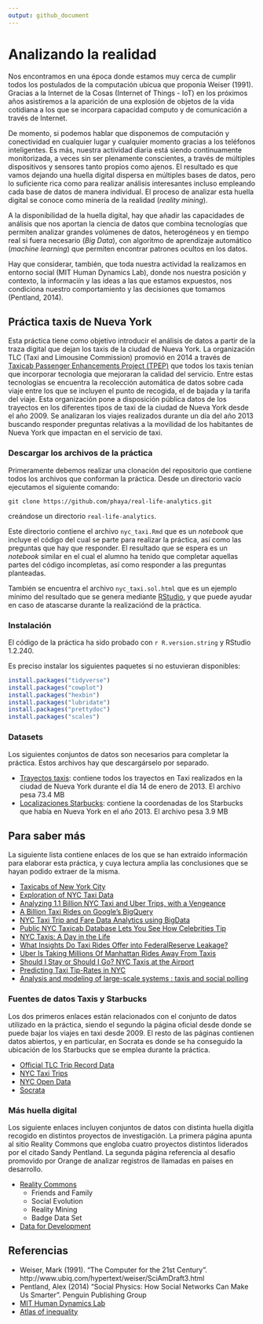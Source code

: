 ```yaml
---
output: github_document
---
```


# Analizando la realidad

Nos encontramos en una época donde estamos muy cerca de cumplir todos los postulados de la computación ubicua que proponía Weiser (1991). Gracias a la Internet de la Cosas (Internet of Things - IoT) en los próximos años asistiremos a la aparición de una explosión de objetos de la vida cotidiana a los que se incorpara capacidad computo y de comunicación a través de Internet. 

De momento, si podemos hablar que disponemos de computación y conectividad en cualquier lugar y cualquier momento gracias a los teléfonos inteligentes. Es más, nuestra actividad diaria está siendo continuamente monitorizada, a veces sin ser plenamente conscientes, a través de múltiples dispositivos y sensores tanto propios como ajenos. El resultado es que vamos dejando una huella digital dispersa en múltiples bases de datos, pero lo suficiente rica como para realizar análisis interesantes incluso empleando cada base de datos de manera individual. El proceso de analizar esta huella digital se conoce como minería de la realidad (_reality mining_).

A la disponibilidad de la huella digital, hay que añadir las capacidades de análisis que nos aportan la ciencia de datos que combina tecnologías que permiten analizar grandes volúmenes de datos, heterogéneos y en tiempo real si fuera necesario (_Big Data_), con algoritmo de aprendizaje automático (_machine learning_) que permiten encontrar patrones ocultos en los datos. 

Hay que considerar, también, que toda nuestra actividad la realizamos en entorno social (MIT Human Dynamics Lab), donde nos nuestra posición y contexto, la informaciín y las ideas a las que estamos expuestos, nos condiciona nuestro comportamiento y las decisiones que tomamos (Pentland, 2014).

## Práctica taxis de Nueva York

Esta práctica tiene como objetivo introducir el análisis de datos a partir de la traza digital que dejan los taxis de la ciudad de Nueva York. La organización TLC (Taxi and Limousine Commission) promovió en 2014 a través de [Taxicab Passenger Enhancements Project (TPEP)](http://www.nyc.gov/html/tlc/html/industry/taxicab_serv_enh_archive.shtml) que todos los taxis tenían que incorporar tecnologia que mejoraran la calidad del servicio. Entre estas tecnologías se encuentra la recolección automática de datos sobre cada viaje entre los que se incluyen el punto de recogida, el de bajada y la tarifa del viaje. Esta organización pone a disposición pública datos de los trayectos en los diferentes tipos de taxi de la ciudad de Nueva York desde el año 2009. Se analizaran los viajes realizados durante un día del año 2013 buscando responder preguntas relativas a la movilidad de los habitantes de Nueva York que impactan en el servicio de taxi.

### Descargar los archivos de la práctica

Primeramente debemos realizar una clonación del repositorio que contiene todos los archivos que conforman la práctica. Desde un directorio vacío ejecutamos el siguiente comando:

```
git clone https://github.com/phaya/real-life-analytics.git
```

creándose un directorio `real-life-analytics`. 

Este directorio contiene el archivo `nyc_taxi.Rmd` que es un _notebook_ que incluye el código del cual se parte para realizar la práctica, así como las preguntas que hay que responder. El resultado que se espera es un _notebook_ similar en el cual el alumno ha tenido que completar aquellas partes del código incompletas, así como responder a las preguntas planteadas.

También se encuentra el archivo `nyc_taxi.sol.html` que es un ejemplo mínimo del resultado que se genera mediante [RStudio](https://www.rstudio.com/), y que puede ayudar en caso de atascarse durante la realizaciónd de la práctica. 

### Instalación

El código de la práctica ha sido probado con `r R.version.string` y RStudio 1.2.240.

Es preciso instalar los siguientes paquetes si no estuvieran disponibles:

```r
install.packages("tidyverse")
install.packages("cowplot")
install.packages("hexbin")
install.packages("lubridate")
install.packages("prettydoc")
install.packages("scales")
```

### Datasets

Los siguientes conjuntos de datos son necesarios para completar la práctica. Estos archivos hay que descargárselo por separado.

* [Trayectos taxis](https://www.dropbox.com/s/3px4xtwb0z9r2n2/trip_data_2013-01-14.csv?dl=1): contiene todos los trayectos en Taxi realizados en la ciudad de Nueva York durante el día 14 de enero de 2013. El archivo pesa 73.4 MB
* [Localizaciones Starbucks](https://www.dropbox.com/s/3px4xtwb0z9r2n2/trip_data_2013-01-14.csv?dl=0): contiene la coordenadas de los Starbucks que había en Nueva York en el año 2013. El archivo pesa 3.9 MB

## Para saber más

La siguiente lista contiene enlaces de los que se han extraido información para elaborar esta práctica, y cuya lectura amplia las conclusiones que se hayan podido extraer de la misma.

* [Taxicabs of New York City](https://en.wikipedia.org/wiki/Taxicabs_of_New_York_City)
* [Exploration of NYC Taxi Data](http://hafen.github.io/taxi/)
* [Analyzing 1.1 Billion NYC Taxi and Uber Trips, with a Vengeance
](http://toddwschneider.com/posts/analyzing-1-1-billion-nyc-taxi-and-uber-trips-with-a-vengeance/)
* [A Billion Taxi Rides on Google's BigQuery](http://tech.marksblogg.com/billion-nyc-taxi-rides-bigquery.html)
* [NYC Taxi Trip and Fare Data Analytics using BigData](http://egr.uri.edu/wp-uploads/asee2016/42-150-1-DR.pdf)
* [Public NYC Taxicab Database Lets You See How Celebrities Tip](http://gawker.com/the-public-nyc-taxicab-database-that-accidentally-track-1646724546)
* [NYC Taxis: A Day in the Life](http://chriswhong.github.io/nyctaxi/)
* [What Insights Do Taxi Rides Offer into FederalReserve Leakage?](https://research.chicagobooth.edu/-/media/research/stigler/pdfs/workingpapers/18whatinsightsdotaxiridesofferintofederalreserveleakage.pdf)
* [Uber Is Taking Millions Of Manhattan Rides Away From Taxis](https://fivethirtyeight.com/features/uber-is-taking-millions-of-manhattan-rides-away-from-taxis/)
* [Should I Stay or Should I Go? NYC Taxis at the Airport](http://chriswhong.com/open-data/should-i-stay-or-should-i-go-nyc-taxis-at-the-airport/)
* [Predicting Taxi Tip-Rates in NYC](https://cseweb.ucsd.edu/~jmcauley/cse190/reports/sp15/050.pdf)
* [Analysis and modeling of large-scale systems : taxis and social polling](https://purl.stanford.edu/bz752gf4249)

### Fuentes de datos Taxis y Starbucks

Los dos primeros enlaces están relacionados con el conjunto de datos utilizado en la práctica, siendo el segundo la página oficial desde donde se puede bajar los viajes en taxi desde 2009. El resto de las páginas contienen datos abiertos, y en particular, en Socrata  es donde se ha conseguido la ubicación de los Starbucks que se emplea durante la práctica. 

* [Official TLC Trip Record Data](https://www1.nyc.gov/site/tlc/about/tlc-trip-record-data.page)
* [NYC Taxi Trips](http://www.andresmh.com/nyctaxitrips/)
* [NYC Open Data](https://nycopendata.socrata.com/)
* [Socrata](https://opendata.socrata.com)

### Más huella digital

Los siguiente enlaces incluyen conjuntos de datos con distinta huella digitla recogido en distintos proyectos de investigación. La primera página apunta al sitio Reality Commons que engloba cuatro proyectos distintos liderados por el citado Sandy Pentland. La segunda página referencia al desafio promovido por Orange de analizar registros de llamadas en paises en desarrollo.

* [Reality Commons](http:// realitycommons.media.mit.edu)
    * Friends and Family
    * Social Evolution
    * Reality Mining
    * Badge Data Set
* [Data for Development](http://www.d4d.orange.com/en/Accueil)

## Referencias

* Weiser, Mark (1991). “The Computer for the 21st Century”. http://www.ubiq.com/hypertext/weiser/SciAmDraft3.html
* Pentland, Alex (2014) "Social Physics: How Social Networks Can Make Us Smarter". Penguin Publishing Group
* [MIT Human Dynamics Lab](https://www.media.mit.edu/groups/human-dynamics/overview/)
* [Atlas of inequality](https://inequality.media.mit.edu/)
